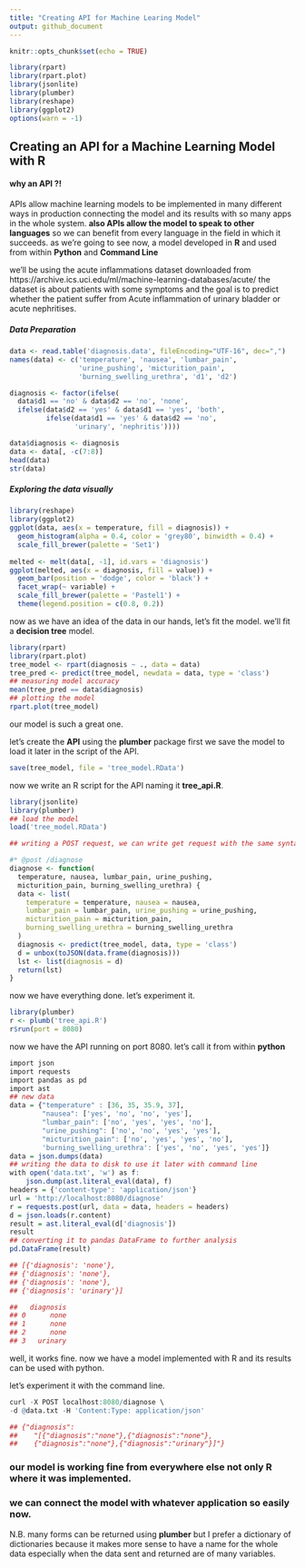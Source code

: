 ---
title: "Creating API for Machine Learing Model"
output: github_document
---

```{r setup, include=FALSE}
knitr::opts_chunk$set(echo = TRUE)
```
```{r libraries, include=FALSE}
library(rpart)
library(rpart.plot)
library(jsonlite)
library(plumber)
library(reshape)
library(ggplot2)
options(warn = -1)
```

## Creating an API for a Machine Learning Model with R

#### why an API ?!
APIs allow machine learning models to be implemented in many different ways in production connecting the model and its results with so many apps in the whole system.
**also APIs allow the model to speak to other languages** so we can benefit from every language in the field in which it succeeds.
as we're going to see now, a model developed in **R** and used from within **Python** and **Command Line**

we'll be using the acute inflammations dataset downloaded from 
https://archive.ics.uci.edu/ml/machine-learning-databases/acute/
the dataset is about patients with some symptoms and the goal is to predict whether the patient suffer from Acute inflammation of urinary bladder or acute nephritises.

##### Data Preparation
```{r data}
data <- read.table('diagnosis.data', fileEncoding="UTF-16", dec=",")
names(data) <- c('temperature', 'nausea', 'lumbar_pain',
                 'urine_pushing', 'micturition_pain', 
                 'burning_swelling_urethra', 'd1', 'd2')

diagnosis <- factor(ifelse(
  data$d1 == 'no' & data$d2 == 'no', 'none', 
  ifelse(data$d2 == 'yes' & data$d1 == 'yes', 'both',
         ifelse(data$d1 == 'yes' & data$d2 == 'no',
                'urinary', 'nephritis'))))

data$diagnosis <- diagnosis
data <- data[, -c(7:8)]
head(data)
str(data)

```

##### Exploring the data visually
```{r visuals}
library(reshape)
library(ggplot2)
ggplot(data, aes(x = temperature, fill = diagnosis)) + 
  geom_histogram(alpha = 0.4, color = 'grey80', binwidth = 0.4) +
  scale_fill_brewer(palette = 'Set1')
  
melted <- melt(data[, -1], id.vars = 'diagnosis')
ggplot(melted, aes(x = diagnosis, fill = value)) + 
  geom_bar(position = 'dodge', color = 'black') + 
  facet_wrap(~ variable) + 
  scale_fill_brewer(palette = 'Pastel1') + 
  theme(legend.position = c(0.8, 0.2)) 

```

now as we have an idea of the data in our hands, let's fit the model.
we'll fit a **decision tree** model.
```{r model}
library(rpart)
library(rpart.plot)
tree_model <- rpart(diagnosis ~ ., data = data)
tree_pred <- predict(tree_model, newdata = data, type = 'class')
## measuring model accuracy
mean(tree_pred == data$diagnosis)
## plotting the model
rpart.plot(tree_model)

```
our model is such a great one. 

let's create the **API** using the **plumber** package 
first we save the model to load it later in the script of the API.
```{r save}
save(tree_model, file = 'tree_model.RData')
```

now we write an R script for the API naming it **tree_api.R**.
```{r api}
library(jsonlite)
library(plumber)
## load the model
load('tree_model.RData')

## writing a POST request, we can write get request with the same syntax

#* @post /diagnose
diagnose <- function(
  temperature, nausea, lumbar_pain, urine_pushing,
  micturition_pain, burning_swelling_urethra) {
  data <- list(
    temperature = temperature, nausea = nausea,
    lumbar_pain = lumbar_pain, urine_pushing = urine_pushing,
    micturition_pain = micturition_pain,
    burning_swelling_urethra = burning_swelling_urethra
  )
  diagnosis <- predict(tree_model, data, type = 'class')
  d = unbox(toJSON(data.frame(diagnosis)))
  lst <- list(diagnosis = d)
  return(lst)
}

```

now we have everything done. let's experiment it.
```{r plumber, eval=FALSE}
library(plumber)
r <- plumb('tree_api.R')
r$run(port = 8080)

```
now we have the API running on port 8080. let's call it from within **python**
```{r, engine='python', eval=FALSE}
import json
import requests
import pandas as pd
import ast  
## new data
data = {"temperature" : [36, 35, 35.9, 37],
        "nausea": ['yes', 'no', 'no', 'yes'],
        "lumbar_pain": ['no', 'yes', 'yes', 'no'],
        "urine_pushing": ['no', 'no', 'yes', 'yes'],
        "micturition_pain": ['no', 'yes', 'yes', 'no'],
        'burning_swelling_urethra': ['yes', 'no', 'yes', 'yes']}
data = json.dumps(data)
## writing the data to disk to use it later with command line
with open('data.txt', 'w') as f:
    json.dump(ast.literal_eval(data), f)
headers = {'content-type': 'application/json'}
url = 'http://localhost:8080/diagnose'
r = requests.post(url, data = data, headers = headers)
d = json.loads(r.content)
result = ast.literal_eval(d['diagnosis'])
result
## converting it to pandas DataFrame to further analysis
pd.DataFrame(result)

## [{'diagnosis': 'none'},
## {'diagnosis': 'none'},
## {'diagnosis': 'none'},
## {'diagnosis': 'urinary'}]

##   diagnosis
## 0      none
## 1      none
## 2      none
## 3   urinary
```

well, it works fine. now we have a model implemented with R and its results can be used with python.

let's experiment it with the command line.
```{r shell, engine='bash', eval=FALSE}
curl -X POST localhost:8080/diagnose \ 
-d @data.txt -H 'Content:Type: application/json'

## {"diagnosis":
##    "[{"diagnosis":"none"},{"diagnosis":"none"},
##    {"diagnosis":"none"},{"diagnosis":"urinary"}]"}

```

### our model is working fine from everywhere else not only R where it was implemented. 
### we can connect the model with whatever application so easily now.

N.B. many forms can be returned using **plumber** but I prefer a dictionary of dictionaries because it makes more sense to have a name for the whole data especially when the data sent and returned are of many variables. 

